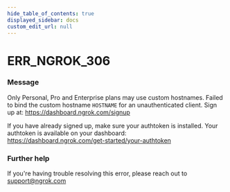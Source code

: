 ```yaml
---
hide_table_of_contents: true
displayed_sidebar: docs
custom_edit_url: null
---
```



# ERR_NGROK_306

### Message

Only Personal, Pro and Enterprise plans may use custom hostnames.
Failed to bind the custom hostname `HOSTNAME` for an unauthenticated client.
Sign up at: https://dashboard.ngrok.com/signup

If you have already signed up, make sure your authtoken is installed.
Your authtoken is available on your dashboard: https://dashboard.ngrok.com/get-started/your-authtoken

### Further help

If you're having trouble resolving this error, please reach out to [support@ngrok.com](mailto:support@ngrok.com?subject=Help%20with%20ERR_NGROK_306)

<ErrorDetails error="err_ngrok_306" />
